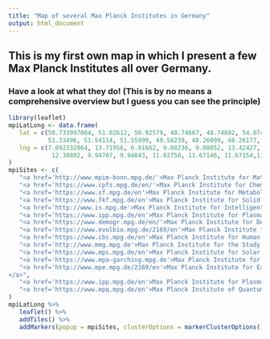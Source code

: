 ```yaml
---
title: "Map of several Max Planck Institutes in Germany"
output: html_document
---
```


## This is my first own map in which I present a few Max Planck Institutes all over Germany.
### Have a look at what they do! (This is by no means a comprehensive overview but I guess you can see the principle)

```r
library(leaflet)
mpiLatLong <- data.frame(
   lat = c(50.733997064, 51.02612, 50.92579, 48.74667, 48.74692, 54.07410, 54.09382, 54.16017,
           51.33496, 51.54114, 51.55999, 49.58239, 48.26099, 48.26177, 48.26322, 48.25966),
   lng = c(7.092332964, 13.71956, 6.91662, 9.08236, 9.08052, 13.42427, 12.11087, 10.43392,
            12.38892, 9.94707, 9.94843, 11.02750, 11.67146, 11.67154,11.67190, 11.66672)
)
mpiSites <- c(
   "<a href='http://www.mpim-bonn.mpg.de/'>Max Planck Institute for Mathematics</a>",
   "<a href='https://www.cpfs.mpg.de/en/'>Max Planck Institute for Chemical Physics of Solids</a>",
   "<a href='https://www.sf.mpg.de/en'>Max Planck Institute for Metabolism Research</a>",
   "<a href='https://www.fkf.mpg.de/en'>Max Planck Institute for Solid State Research</a>",
   "<a href='http://www.is.mpg.de'>Max Planck Institute for Intelligent Systems Stuttgart</a>",
   "<a href='https://www.ipp.mpg.de/en'>Max Planck Institute for Plasma Physics</a>",
   "<a href='https://www.demogr.mpg.de/en/'>Max Planck Institute for Demographic Research</a>",
   "<a href='https://www.evolbio.mpg.de/2169/en'>Max Planck Institute for Evolutionary Biology</a>",
   "<a href='https://www.cbs.mpg.de/en'>Max Planck Institute for Human Cognitive and Brain Sciences</a>",
   "<a href='http://www.mmg.mpg.de'>Max Planck Institute for the Study of Religious and Ethnic Diversitys</a>",
   "<a href='https://www.mps.mpg.de/en'>Max Planck Institute for Solar System Research</a>",
   "<a href='https://www.mpa-garching.mpg.de'>Max Planck Institute for Astrophysics</a>",
   "<a href='http://www.mpe.mpg.de/2169/en'>Max Planck Institute for Extraterrestrial Physics
</a>",
   "<a href='https://www.ipp.mpg.de/en'>Max Planck Institute for Plasma Physics</a>",
   "<a href='https://www.mpq.mpg.de/en'>Max Planck Institute of Quantum Optics</a>"
)
mpiLatLong %>%
   leaflet() %>%
   addTiles() %>%
   addMarkers(popup = mpiSites, clusterOptions = markerClusterOptions())
```




